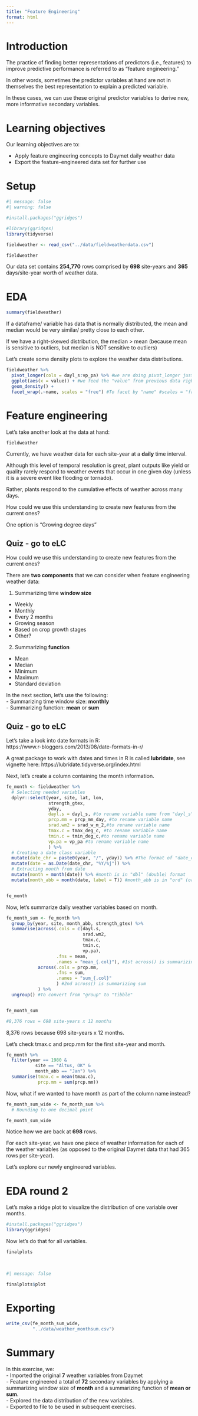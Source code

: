 ```yaml
---
title: "Feature Engineering"
format: html
---
```


# Introduction  
The practice of finding better representations of predictors (i.e., features) to improve predictive performance is referred to as “feature engineering.”

In other words, sometimes the predictor variables at hand are not in themselves the best representation to explain a predicted variable.  

In these cases, we can use these original predictor variables to derive new, more informative secondary variables.  


# Learning objectives  
Our learning objectives are to:  

  - Apply feature engineering concepts to Daymet daily weather data  
  - Export the feature-engineered data set for further use 

# Setup  
```r
#| message: false
#| warning: false

#install.packages("ggridges")

#library(ggridges)
library(tidyverse)
```

```r
fieldweather <- read_csv("../data/fieldweatherdata.csv")

fieldweather
```

Our data set contains **254,770** rows comprised by **698** site-years and **365** days/site-year worth of weather data.  

# EDA  
```r
summary(fieldweather)
```

If a dataframe/ variable has data that is normally distributed, the mean and median would be very similar/ pretty close to each other.

If we have a right-skewed distribution, the median > mean (because mean is sensitive to outliers, but median is NOT sensitive to outliers)


Let's create some density plots to explore the weather data distributions.  
```r

fieldweather %>%
  pivot_longer(cols = dayl_s:vp_pa) %>% #we are doing pivot_longer just for plotting #to create 'long' form from wide 'form' #we will have 43*16 = 688 columns that we pivoted into 'long' form
  ggplot(aes(x = value)) + #we feed the "value" from previous data right into "ggplot()"
  geom_density() +
  facet_wrap(.~name, scales = "free") #To facet by "name" #scales = "free": this argument auto-adjust the scales (on x-axis and y-axis) depending on the plot  #we facet by "name" column

```

# Feature engineering  
Let's take another look at the data at hand:
```r

fieldweather

```

Currently, we have weather data for each site-year at a **daily** time interval.  

Although this level of temporal resolution is great, plant outputs like yield or quality rarely respond to weather events that occur in one given day (unless it is a severe event like flooding or tornado).  

Rather, plants respond to the cumulative effects of weather across many days. 

How could we use this understanding to create new features from the current ones?    

One option is "Growing degree days"

## Quiz - go to eLC  

How could we use this understanding to create new features from the current ones?  

There are **two components** that we can consider when feature engineering weather data:  

1. Summarizing time **window size**  
  - Weekly  
  - Monthly  
  - Every 2 months  
  - Growing season  
  - Based on crop growth stages  
  - Other?  
  
2. Summarizing **function**  
  - Mean  
  - Median  
  - Minimum  
  - Maximum  
  - Standard deviation  

In the next section, let's use the following:  
  - Summarizing time window size: **monthly**  
  - Summarizing function: **mean** or **sum**  

## Quiz - go to eLC  

Let's take a look into date formats in R:  
https://www.r-bloggers.com/2013/08/date-formats-in-r/ 

A great package to work with dates and times in R is called **lubridate**, see vignette here: https://lubridate.tidyverse.org/index.html  

Next, let's create a column containing the month information.  

```r
fe_month <- fieldweather %>%
  # Selecting needed variables
  dplyr::select(year, site, lat, lon,
                strength_gtex,
                yday,
                dayl.s = dayl_s, #to rename variable name from "dayl_s" to dayl.s 
                prcp.mm = prcp_mm_day, #to rename variable name
                srad.wm2 = srad_w_m_2,#to rename variable name
                tmax.c = tmax_deg_c, #to rename variable name
                tmin.c = tmin_deg_c,#to rename variable name
                vp.pa = vp_pa #to rename variable name
                ) %>%
  # Creating a date class variable  
  mutate(date_chr = paste0(year, "/", yday)) %>% #The format of "date_chr" is "chr", we will change it to "date" format
  mutate(date = as.Date(date_chr, "%Y/%j")) %>%
  # Extracting month from date  
  mutate(month = month(date)) %>% #month is in "dbl" (double) format
  mutate(month_abb = month(date, label = T)) #month_abb is in "ord" (ordinal) format


fe_month

```

Now, let's summarize daily weather variables based on month.  
```r

fe_month_sum <- fe_month %>%
  group_by(year, site, month_abb, strength_gtex) %>%
  summarise(across(.cols = c(dayl.s,
                             srad.wm2,
                             tmax.c,
                             tmin.c,
                             vp.pa),
                   .fns = mean,
                   .names = "mean_{.col}"), #1st across() is summarizing mean
            across(.cols = prcp.mm,
                   .fns = sum,
                   .names = "sum_{.col}"
                   ) #2nd across() is summarizing sum
            ) %>%
  ungroup() #To convert from "group" to "tibble"


fe_month_sum

#8,376 rows = 698 site-years x 12 months

```

8,376 rows because 698 site-years x 12 months.  

Let's check tmax.c and prcp.mm for the first site-year and month.  

```r

fe_month %>%
  filter(year == 1980 & 
           site == "Altus, OK" &
           month_abb == "Jan") %>%
  summarise(tmax.c = mean(tmax.c),
            prcp.mm = sum(prcp.mm))

```

Now, what if we wanted to have month as part of the column name instead?  

```r

fe_month_sum_wide <- fe_month_sum %>%
  # Rounding to one decimal point

fe_month_sum_wide  

```
Notice how we are back at **698** rows.  

For each site-year, we have one piece of weather information for each of the weather variables (as opposed to the original Daymet data that had 365 rows per site-year).  

Let's explore our newly engineered variables.  

# EDA round 2  
Let's make a ridge plot to visualize the distribution of one variable over months.  

```r
#install.packages("ggridges")
library(ggridges)


```

Now let's do that for all variables.  
```r
finalplots 
  
  
```

```r
#| message: false

finalplots$plot
```

# Exporting  
```r
write_csv(fe_month_sum_wide,
          "../data/weather_monthsum.csv")
```

# Summary  
In this exercise, we:  
  - Imported the original **7** weather variables from Daymet  
  - Feature engineered a total of **72** secondary variables by applying a summarizing window size of **month** and a summarizing function of **mean or sum**.  
  - Explored the data distribution of the new variables.  
  - Exported to file to be used in subsequent exercises.




  
